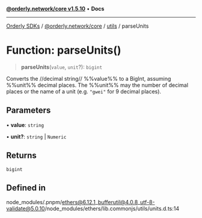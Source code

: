 [**@orderly.network/core v1.5.10**](/sdks/tech-doc/@orderly.network/core/README) • **Docs**

***

[Orderly SDKs](/sdks/tech-doc/packages) / [@orderly.network/core](/sdks/tech-doc/@orderly.network/core/README) / [utils](/sdks/tech-doc/@orderly.network/core/namespaces/utils/README) / parseUnits

# Function: parseUnits()

> **parseUnits**(`value`, `unit`?): `bigint`

Converts the //decimal string// %%value%% to a BigInt, assuming
 %%unit%% decimal places. The %%unit%% may the number of decimal places
 or the name of a unit (e.g. ``"gwei"`` for 9 decimal places).

## Parameters

• **value**: `string`

• **unit?**: `string` \| `Numeric`

## Returns

`bigint`

## Defined in

node\_modules/.pnpm/ethers@6.12.1\_bufferutil@4.0.8\_utf-8-validate@5.0.10/node\_modules/ethers/lib.commonjs/utils/units.d.ts:14
